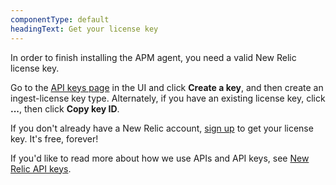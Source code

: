 ```yaml
---
componentType: default
headingText: Get your license key
---
```


In order to finish installing the APM agent, you need a valid New Relic license key.

Go to the [API keys page](https://one.newrelic.com/api-keys) in the UI and click **Create a key**, and then create an ingest-license key type. Alternately, if you have an existing license key, click **...**, then click **Copy key ID**.

If you don't already have a New Relic account, [sign up](https://newrelic.com/signup?via=login) to get your license key. It's free, forever!

If you'd like to read more about how we use APIs and API keys, see [New Relic API keys](/docs/apis/intro-apis/new-relic-api-keys).